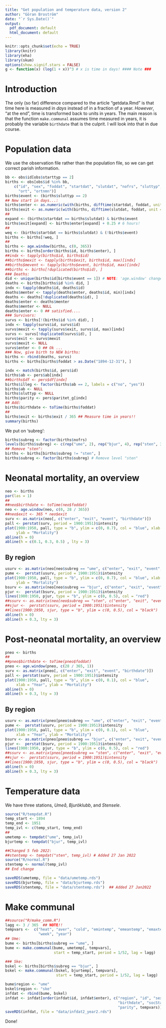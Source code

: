 ```yaml
---
title: "Get population and temperature data, version 2"
author: "Göran Broström"
date: "`r Sys.Date()`"
output:
  pdf_document: default
  html_document: default
---
```


```r
knitr::opts_chunk$set(echo = TRUE)
library(knitr)
library(eha)
library(skum)
options(show.signif.stars = FALSE)
g <- function(x) (log(1 + x))^3 # x is time in days! #### Note ###
```

# Introduction

The only (so far) difference compared to the article "getdata.Rmd" is that time 
here is measured in *days* instead of in a fraction of a year. *However*, "at the end", 
time is transformed back to units in years. The main reason is that the function `make.communal`
assumes time measured in years, it is probably the variable `birthdate` that is the culprit.
I will look into that in due course.

# Population data

We use the observation file rather than the  population file, so we can get 
correct parish information.

```r
bb <- obs$id[obs$starttyp == 2]
births <- obs[obs$id %in% bb, 
    c("id", "sex", "foddat", "startdat", "slutdat", "nofrs", "sluttyp", "socStatus", "hisclass", 
      "ort", "ortnmn")]
births$event <- (births$sluttyp == 2)
## New start in days...:
births$enter <- as.numeric(with(births, difftime(startdat, foddat, unit = "days")))
births$exit <- as.numeric(with(births, difftime(slutdat, foddat, unit = "days")))
##
expand <- (births$startdat == births$slutdat) & births$event
births$exit[expand] <- births$enter[expand] + 0.25 # 6 hours!
##
weq <- (births$startdat == births$slutdat) & (!births$event)
births <- births[!weq, ]
##
births <- age.window(births, c(0, 365))
births <- births[order(births$id, births$enter), ]
##indx <- tapply(births$id, births$id)
##births$mexit <- tapply(births$exit, births$id, max)[indx]
##births$mevent <- tapply(births$event, births$id, max)[indx]
##births <- births[!duplicated(births$id), ]
### Deaths:
did <- unique(births$id[births$event == 1]) # NOTE: 'age.window' changes event = logical to numeric!
deaths <- births[births$id %in% did, ]
indx <- tapply(deaths$id, deaths$id)
deaths$menter <- tapply(deaths$enter, deaths$id, min)[indx]
deaths <- deaths[!duplicated(deaths$id), ]
deaths$enter <- deaths$menter
deaths$menter <- NULL
deaths$enter <- 0 ## satisfied....
### Survivors:
survs <- births[!(births$id %in% did), ]
indx <- tapply(survs$id, survs$id)
survs$mexit <- tapply(survs$exit, survs$id, max)[indx]
survs <- survs[!duplicated(survs$id), ]
survs$exit <- survs$mexit
survs$mexit <- NULL
survs$enter <- 0 ## Ok ...
### Now, give birth to NEW births:
births <- rbind(deaths, survs)
births <- births[births$foddat > as.Date("1894-12-31"), ]

indx <- match(births$id, pers$id)
births$ab <- pers$ab[indx]
##births$df <- pers$df[indx]
births$illeg <- factor(births$ab == 2, labels = c("no", "yes"))
births$ab <- NULL
births$sluttyp <- NULL
births$parity <- pers$paritet_g[indx]
## Add:
births$birthdate <- toTime(births$foddat)
##
births$exit <- births$exit / 365 ## Measure time in years!!
summary(births)                                
```

We put on 'subreg':

```r
births$subreg <- factor(births$nofrs)
levels(births$subreg) <- c(rep("ume", 2), rep("bjur", 4), rep("sten", 3))
## Remove "sten":
births <- births[births$subreg != "sten", ]
births$subreg <- factor(births$subreg) # Remove level "sten"
```

# Neonatal mortality, an overview

```r
neo <- births
par(las = 1)
##
##neo$birthdate <- toTime(neo$foddat)
neo <- age.window(neo, c(0, 28 / 365))
##neo$exit <- 365 * neo$exit
surv <- as.matrix(neo[, c("enter", "exit", "event", "birthdate")])
pall <- perstat(surv, period = 1900:1951)$intensity
plot(1900:1950, pall, type = "b", ylim = c(0, 0.7), col = "blue", xlab = "Year",
     ylab = "Mortality")
abline(h = 0)
abline(h = c(0.1, 0.3, 0.5) , lty = 3)
```

## By region

```r
usurv <- as.matrix(neo[neo$subreg == "ume", c("enter", "exit", "event", "birthdate")])
pume <-  perstat(usurv, period = 1900:1951)$intensity
plot(1900:1950, pall, type = "b", ylim = c(0, 0.7), col = "blue", xlab = "Year",
     ylab = "Mortality")
bsurv <- as.matrix(neo[neo$subreg == "bjur", c("enter", "exit", "event", "birthdate")])
pjur <-  perstat(bsurv, period = 1900:1951)$intensity
lines(1900:1950, pjur, type = "b", ylim = c(0, 0.5), col = "red")
##ssurv <- as.matrix(neo[neo$subreg == "sten", c("enter", "exit", "event", "birthdate")])
##sjur <-  perstat(ssurv, period = 1900:1951)$intensity
##lines(1900:1950, sjur, type = "b", ylim = c(0, 0.5), col = "black")
abline(h = 0)
abline(h = 0.3, lty = 3)
```



# Post-neonatal mortality, an overview

```r
pneo <- births
##
##pneo$birthdate <- toTime(pneo$foddat)
pneo <- age.window(pneo, c(28 / 365, 1))
surv <- as.matrix(pneo[, c("enter", "exit", "event", "birthdate")])
pall <- perstat(surv, period = 1900:1951)$intensity
plot(1900:1950, pall, type = "b", ylim = c(0, 0.1), col = "blue",
     xlab = "Year", ylab = "Mortality")
abline(h = 0)
abline(h = 0.3, lty = 3)
```

## By region

```r
usurv <- as.matrix(pneo[pneo$subreg == "ume", c("enter", "exit", "event", "birthdate")])
pume <-  perstat(usurv, period = 1900:1951)$intensity
plot(1900:1950, pall, type = "b", ylim = c(0, 0.1), col = "blue",
     xlab = "Year", ylab = "Mortality")
bsurv <- as.matrix(pneo[pneo$subreg == "bjur", c("enter", "exit", "event", "birthdate")])
pjur <-  perstat(bsurv, period = 1900:1951)$intensity
lines(1900:1950, pjur, type = "b", ylim = c(0, 0.5), col = "red")
##ssurv <- as.matrix(pneo[pneo$subreg == "sten", c("enter", "exit", "event", "birthdate")])
##sjur <-  perstat(ssurv, period = 1900:1951)$intensity
##lines(1900:1950, sjur, type = "b", ylim = c(0, 0.5), col = "black")
abline(h = 0)
abline(h = 0.3, lty = 3)
```


# Temperature data

We have three stations, *Umeå*, *Bjuröklubb*, and *Stensele*.


```r
source("R/tempdat.R")
temp_start <- 1894
temp_end <- 1951
temp_ivl <- c(temp_start, temp_end)
##
umetemp <- tempdat("ume", temp_ivl)
bjurtemp <- tempdat("bjur", temp_ivl)

##Changed 5 feb 2022:
##stentemp <- tempdat("sten", temp_ivl) # Added 27 Jan 2022
source("R/normal.R")
stentemp <- normal(temp_ivl)
## End change

saveRDS(umetemp, file = "data/umetemp.rds")
saveRDS(bjurtemp, file = "data/bjurtemp.rds")
saveRDS(stentemp, file = "data/stentemp.rds")  ## Added 27 Jan2022
```

# Make communal

```r
##source("R/make_comm.R")
lagg <- 3 / 365  ## NOTE!!
tempvars <-  c("heat", "aver", "cold", "emintemp", "emeantemp", "emaxtemp", 
               "week", "year") 
## Ume:
bume <- births[births$subreg == "ume", ]
bume <- make.communal(bume, umetemp[, tempvars], 
                      start = temp_start, period = 1/52, lag = lagg)

### Ske:
bskel <- births[births$subreg == "bjur", ]
bskel <- make.communal(bskel, bjurtemp[, tempvars], 
                       start = temp_start, period = 1/52, lag = lagg)

bume$region <- "ume"
bskel$region <- "ske"
infdat <- rbind(bume, bskel)
infdat <- infdat[order(infdat$id, infdat$enter), c("region", "id", "sex", "enter", "exit", "event", 
                                                   "birthdate", "socStatus", "hisclass", "illeg",
                                                   "parity", tempvars)]
saveRDS(infdat, file = "data/infdat2_year2.rds")
```

Done!
